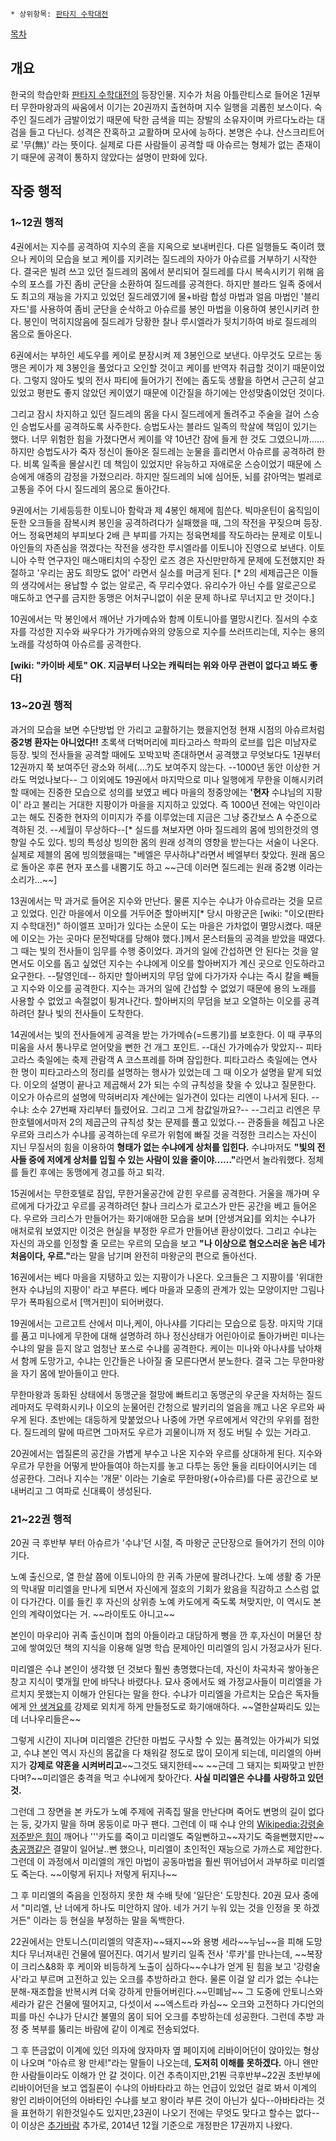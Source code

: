  * 상위항목: [[판타지 수학대전]]



[[목차]]

== 개요 ==
한국의 학습만화 [[판타지 수학대전]]의 등장인물. 지수가 처음 아틀란티스로 들어온 1권부터 무한마왕과의 싸움에서 이기는 20권까지 출현하며 지수 일행을 괴롭힌 보스이다.
숙주인 질드레가 금발이었기 때문에 탁한 금색을 띠는 장발의 소유자이며 카르다노라는 대검을 들고 다닌다. 성격은 잔혹하고 교활하며 모사에 능하다.
본명은 수냐. 산스크리트어로 '무(無)' 라는 뜻이다. 실제로 다른 사람들이 공격할 때 아슈르는 형체가 없는 존재이기 때문에 공격이 통하지 않았다는 설명이 만화에 있다.

== 작중 행적 ==

=== 1~12권 행적 ===
4권에서는 지수를 공격하여 지수의 혼을 지옥으로 보내버린다. 다른 일행들도 죽이려 했으나 케이의 모습을 보고 케이를 지키려는 질드레의 자아가 아슈르를 거부하기 시작한다. 결국은 빌려 쓰고 있던 질드레의 몸에서 분리되어 질드레를 다시 복속시키기 위해 음수의 포스를 가진 좀비 군단을 소환하여 질드레를 공격한다. 하지만 블라드 일족 중에서도 최고의 재능을 가지고 있었던 질드레였기에 물+바람 합성 마법과 얼음 마법인 '블리자드'를 사용하여 좀비 군단을 순삭하고 아슈르를 봉인 마법을 이용하여 봉인시키려 한다. 봉인이 먹히지않음에 질드레가 당황한 찰나 루시엘라가 뒷치기하여 바로 질드레의 몸으로 돌아온다.

6권에서는 부하인 셰도우를 케이로 분장시켜 제 3봉인으로 보낸다. 아무것도 모르는 동맹은 케이가 제 3봉인을 풀었다고 오인할 것이고 케이를 반역자 취급할 것이기 때문이었다. 그렇지 않아도 빛의 전사 파티에 들어가기 전에는 좀도둑 생활을 하면서 근근히 살고 있었고 평판도 좋지 않았던 케이였기 때문에 이간질을 하기에는 안성맞춤이었던 것이다. 

그리고 잠시 차지하고 있던 질드레의 몸을 다시 질드레에게 돌려주고 주술을 걸어 스승인 승법도사를 공격하도록 사주한다. 승법도사는 블라드 일족의 학살에 책임이 있기는 했다. 너무 위험한 힘을 가졌다면서 케이를 약 10년간 잠에 들게 한 것도 그였으니까...... 하지만 승법도사가 죽자 정신이 돌아온 질드레는 눈물을 흘리면서 아슈르를 공격하려 한다. 비록 일족을 몰살시킨 데 책임이 있었지만 유능하고 자애로운 스승이었기 때문에 스승에게 애증의 감정을 가졌으리라. 하지만 질드레의 뇌에 심어둔, 뇌를 갉아먹는 벌레로 고통을 주어 다시 질드레의 몸으로 돌아간다.

9권에서는 기세등등한 이토니아 함락과 제 4봉인 해제에 힘쓴다. 빅마운틴이 움직임이 둔한 오크들을 잠복시켜 봉인을 공격하려다가 실패했을 때, 그의 작전을 꾸짖으며 등장. 어느 정육면체의 부피보다 2배 큰 부피를 가지는 정육면체를 작도하라는 문제로 이토니아인들의 자존심을 꺾겠다는 작전을 생각한 루시엘라를 이토니아 진영으로 보낸다. 이토니아 수학 연구자인 매스매티치의 수장인 로즈 경은 자신만만하게 문제에 도전했지만 좌절하고 '우리는 꿈도 희망도 없어' 라면서 실소를 머금게 된다. [* 2의 세제곱근은 이들의 생각에서는 용납할 수 없는 알로곤, 즉 무리수였다. 유리수가 아닌 수를 알로곤으로 매도하고 연구를 금지한 동맹은 어처구니없이 쉬운 문제 하나로 무너지고 만 것이다.]

10권에서는 막 봉인에서 깨어난 가가메슈와 함께 이토니아를 멸망시킨다. 질서의 수호자를 각성한 지수와 싸우다가 가가메슈와의 양동으로 지수를 쓰러뜨리는데, 지수는 용의 노래를 각성하여 아슈르를 공격한다. 



'''[wiki: "카이바 세토" OK. 지금부터 나오는 캐릭터는 위와 아무 관련이 없다고 봐도 좋다]'''

=== 13~20권 행적 ===
과거의 모습을 보면 수단방법 안 가리고 교활하기는 했을지언정 현재 시점의 아슈르처럼 '''중2병 환자는 아니었다!!''' 초록색 더벅머리에 피타고라스 학파의 로브를 입은 미남자로 등장. 빛의 전사들을 공격할 때에도 꼬박꼬박 존대하면서 공격했고 무엇보다도 1권부터 12권까지 쭉 보여주던 광소와 허세(....?)도 보여주지 않는다. --1000년 동안 이상한 거라도 먹었나보다-- 그 이외에도  19권에서 마지막으로 미나 일행에게 무한을 이해시키려 할 때에는 진중한 모습으로 성의를 보였고 베다 마을의 정중앙에는 ''''현자''' 수냐님의 지팡이' 라고 불리는 거대한 지팡이가 마을을 지지하고 있었다. 즉 1000년 전에는 악인이라고는 해도 진중한 현자의 이미지가 주를 이루었는데 지금은 그냥 중간보스 A 수준으로 격하된 것. --세월이 무상하다--[* 실드를 쳐보자면 아마 질드레의 몸에 빙의한것의 영향일 수도 있다. 빙의 특성상 빙의한 몸의 원래 성격의 영향을 받는다는 서술이 나온다. 실제로 제블의 몸에 빙의했을때는 "베엘은 무사하냐"라면서 베엘부터 찾았다. 원래 몸으로 돌아온 후론 현자 포스를 내뿜기도 하고 ~~근데 이러면 질드레는 원래 중2병 이라는 소리가...~~]

13권에서는 막 과거로 들어온 지수와 만난다. 물론 지수는 수냐가 아슈르라는 것을 모르고 있었다. 인간 마을에서 이오를 거두어준 할아버지[* 당시 마왕군은 [wiki: "이오(판타지 수학대전)" 하이엘프 꼬마]가 있다는 소문이 도는 마을은 가차없이 멸망시켰다. 때문에 이오는 가는 곳마다 문전박대를 당해야 했다.]께서 몬스터들의 공격을 받았을 때였다. 그 때는 빛의 전사들이 임무를 수행 중이었다. 과거의 일에 간섭하면 안 된다는 것을 알면서도 이오를 돕고 싶었던 지수는 수냐에게 이오를 할아버지가 계신 곳으로 인도하라고 요구한다. --탈영인데-- 하지만 할아버지의 무덤 앞에 다가가자 수냐는 즉시 칼을 빼들고 지수와 이오를 공격한다. 지수는 과거의 일에 간섭할 수 없었기 때문에 용의 노래를 사용할 수 없었고 속절없이 튕겨나간다. 할아버지의 무덤을 보고 오열하는 이오를 공격하려던 찰나 빛의 전사들이 도착한다.

14권에서는 빛의 전사들에게 공격을 받는 가가메슈(=드롱기)를 보호한다. 이 때 쿠푸의 미움을 사서 통나무로 얻어맞을 뻔한 건 개그 포인트. --대신 가가메슈가 맞았지--
피타고라스 축일에는 축제 관람객 A 코스프레를 하며 잠입한다. 피타고라스 축일에는 연사 한 명이 피타고라스의 정리를 설명하는 행사가 있었는데 그 때 이오가 설명을 맡게 되었다. 이오의 설명이 끝나고 제곱해서 2가 되는 수의 규칙성을 찾을 수 있냐고 질문한다. 이오가 아슈르의 설명에 막혀버리자 계산에는 일가견이 있다는 리엔이 나서게 된다. --수냐: 소수 27번째 자리부터 틀렸어요. 그리고 그게 참값일까요?-- --그리고 리엔은 무한호텔에서마저 2의 제곱근의 규칙성 찾는 문제를 풀고 있었다.-- 관중들을 헤집고 나온 우르와 크리스가 수냐를 공격하는데 우르가 위험에 빠질 것을 걱정한 크리스는 자신이 지닌 무질서의 힘을 이용하여 '''형태가 없는 수냐에게 상처를 입힌다.''' 수냐마저도 '''"빛의 전사들 중에 저에게 상처를 입힐 수 있는 사람이 있을 줄이야......"'''라면서 놀라워했다. 정체를 들킨 후에는 동맹에게 경고를 하고 퇴각.

15권에서는 무한호텔로 잠입, 무한거울공간에 갇힌 우르를 공격한다. 거울을 깨가며 우르에게 다가갔고 우르를 공격하려던 찰나 크리스가 로고스가 만든 공간을 베고 들어온다. 우르와 크리스가 만들어가는 화기애애한 모습을 보며 [안생겨요]를 외치는 수냐가 애처로워 보였지만 이것은 현실을 부정한 우르가 만들어낸 환상이었다. 그리고 수냐는 자신의 과오를 인정할 줄 모르는 우르의 모습을 보고 '''"나 이상으로 혐오스러운 놈은 네가 처음이다, 우르."'''라는 말을 남기며 완전히 마왕군의 편으로 돌아선다.

16권에서는 베다 마을을 지탱하고 있는 지팡이가 나온다. 오크들은 그 지팡이를 '위대한 현자 수냐님의 지팡이' 라고 부른다. 베다 마을과 모종의 관계가 있는 모양이지만 그림나무가 폭파됨으로서 [맥거핀]이 되어버렸다.

19권에서는 고르고트 산에서 미나,케이, 아나샤를 기다리는 모습으로 등장. 마지막 기대를 품고 미나에게 무한에 대해 설명하려 하나 정신상태가 어린아이로 돌아가버린 미나는 수냐의 말을 듣지 않고 엄청난 포스로 수냐를 공격한다. 케이는 미나와 아나샤를 낚아채서 함께 도망가고, 수냐는 인간들은 나아질 줄 모른다면서 분노한다. 결국 그는 무한마왕을 자기 몸에 받아들이고 만다.

무한마왕과 동화된 상태에서 동맹군을 절망에 빠트리고 동맹군의 우군을 자처하는 질드레마저도 무력화시키나 이오의 눈물어린 간청으로 발키리의 얼음을 깨고 나온 우르와 싸우게 된다. 초반에는 대등하게 맞붙었으나 나중에 가면 우르에게서 약간의 우위를 점한다. 질드레의 말에 따르면 그마저도 우르가 괴물이니까 저 정도 버틸 수 있는 거라고. 

20권에서는 엡질론의 공간을 가볍게 부수고 나온 지수와 우르를 상대하게 된다. 지수와 우르가 무한을 어떻게 받아들여야 하는지를 놓고 다투는 동안 둘을 리타이어시키는 데 성공한다. 그러나 지수는 '개문' 이라는 기술로 무한마왕(+아슈르)를 다른 공간으로 보내버리고 그 여파로 신대륙이 생성된다. 

=== 21~22권 행적 ===
20권 극 후반부 부터 아슈르가 '수냐'던 시절, 즉 마왕군 군단장으로 들어가기 전의 이야기다.

노예 출신으로, 열 한살 쯤에 이토니아의 한 귀족 가문에 팔려나간다. 노예 생활 중 가문의 막내딸 미리엘을 만나게 되면서 자신에게 절호의 기회가 왔음을 직감하고 스스럼 없이 다가간다. 이를 들킨 후 자신의 상위층 노예 카도에게 죽도록 쳐맞지만, 이 역시도 본인의 계략이었다는 거. ~~라이토도 아니고~~

본인이 마우리아 귀족 출신이며 첩의 아들이라고 대담하게 뻥을 깐 후,자신이 머물던 창고에 쌓여있던 책의 지식을 이용해 일명 학습 문제아인 미리엘의 임시 가정교사가 된다. 

미리엘은 수냐 본인이 생각했 던 것보다 훨씬 총명했다는데, 자신이 차곡차곡 쌓아놓은 창고 지식이 몇개월 만에 바닥나 바렸다나. 묘사 중에서도 왜 가정교사들이 미리엘을 가르치지 못했는지 이해가 안된다는 말을 한다.
수냐가 미리엘을 가르치는 모습은 독자들에게 [[안 생겨요]]를 강제로 외치게 하게 만들정도로 화기애애하다. ~~열한살짜리도 있는데 너나우리들은~~

그렇게 시간이 지나며 미리엘은 간단한 마법도 구사할 수 있는 품격있는 아가씨가 되었고, 수냐 본인 역시 자신의 몸값을 
다 채워갈 정도로 많이 모이게 되는데, 미리엘의 아버지가 '''강제로 약혼을 시켜버리고'''~~그것도 돼지한테~~ ~~근데 그 돼지는 퇴짜맞고 반한다며?~~미리엘은 충격을 먹고 수냐에게 찾아간다. '''사실 미리엘은 수냐를 사랑하고 있던 것.'''

그런데 그 장면을 본 카도가 노예 주제에 귀족집 딸을 만난다며 죽어도 변명의 길이 없다는 둥, 갖가지 말을 하며 몽둥이로 마구 팬다. 그런데 이 때 수냐 안의 [[Wikipedia:강령술 저주받은 힘]]이 깨어나 '''카도를 죽이고 미리엘도 죽일뻔하고~~자기도 죽을뻔했지만~~ [[충공깽]]같은 결말이 일어날..뻔 했으나, 미리엘이 초인적인 재능으로 가까스로 제압한다.
그런데 이 과정에서 미리엘의 개인 마법이 공동마법을 훨씬 뛰어넘어서 과부하로 미리엘도 죽는다. ~~이렇게 뒤지나 저렇게 뒤지나~~

그 후 미리엘의 죽음을 인정하지 못한 채 수배 탓에 '일단은' 도망친다. 20권 묘사 중에서 "미리엘, 난 너에게 하나도 미안하지 않아. 네가 거기 누워 있는 것을 인정을 못 하겠거든" 이라는 등 현실을 부정하는 말을 독백한다.

22권에서는 안토니스(미리엘의 약혼자)~~돼지~~와 용병 세라~~누님~~을 피해 도망치다 무너져내린 건물에 떨어진다.
여기서 발키리 일족 전사 '루카'를 만나는데, ~~복장이 크리스&8화 후 케이와 비등하게 노출이 심하다~~수냐가 얻게 된 힘을 보고 '강령술사'라고 부르며 고전하고 있는 오크를 추방하라고 한다. 물론 이걸 알 리가 없는 수냐는 분해-재조합을 반복시켜 더욱 강하게 만들어버린다.~~민폐남~~ 그 도중에 안토니스와 세라가 같은 건물에 떨어지고, 다섯이서 ~~엑스트라 카심~~
오크와 고전하다 가디언의 피를 마신 수냐가 단시간 불멸의 몸이 되어 오크를 추방하는데 성공한다. 그런데 추방 과정 중 복부를 뚫리는 바람에 같이 이계로 전송되었다.

그 후 뜬금없이 이계에 있던 의자에 앉자마자 옆 페이지에 리바이어던이 앉아있는 형상이 나오며 "아슈르 왕 만세!"라는 말들이 나오는데, '''도저히 이해를 못하겠다.''' 아니 왠만한 사람들이라도 이해가 안 갈 것이다.
이건 추측이지만,21붠 극후반부~22권 초반부에 리바이어던을 보고 엡질론이 수냐의 아바타라고 하는 언급이 있었던 걸로 봐서 이계의 왕인 리바이어던의 아바타인 수냐를 보고 왕이라 부른 것이 아닌가 싶다--아바타라는 것을 표현하기 위한것일수도 있지만,23권이 나오기 전에는 무엇도 맞다고 할수는 없다--
이 이상은 [[추가바람]]
추가로, 2014년 12월 기준으로 개정판은 17권까지 나왔다.

